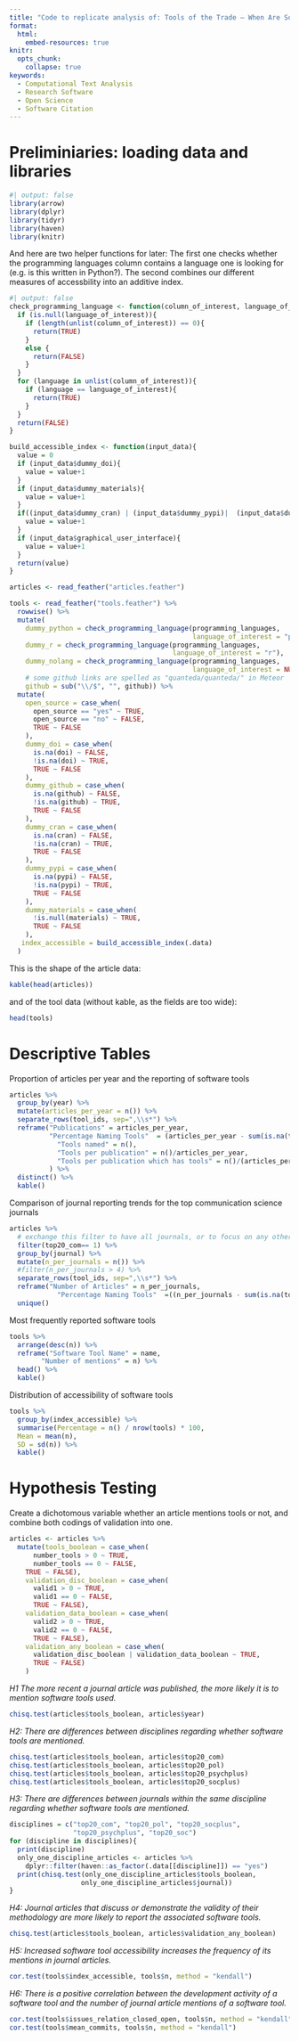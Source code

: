 ```yaml
---
title: "Code to replicate analysis of: Tools of the Trade – When Are Software Tools Mentioned in Computational Text Analysis Research?"
format:
  html:
    embed-resources: true
knitr:
  opts_chunk: 
    collapse: true
keywords:
  - Computational Text Analysis
  - Research Software 
  - Open Science
  - Software Citation
---
```


# Preliminiaries: loading data and libraries
```r
#| output: false
library(arrow)
library(dplyr)
library(tidyr)
library(haven)
library(knitr)
```
And here are two helper functions for later: 
The first one checks whether the programming languages column contains a language one is looking for (e.g. is this written in Python?).
The second combines our different measures of accessbility into an additive index.
```r
#| output: false
check_programming_language <- function(column_of_interest, language_of_interest){
  if (is.null(language_of_interest)){
    if (length(unlist(column_of_interest)) == 0){
      return(TRUE)
    }
    else {
      return(FALSE)
    }
  }
  for (language in unlist(column_of_interest)){
    if (language == language_of_interest){
      return(TRUE)
    }
  }
  return(FALSE)
}

build_accessible_index <- function(input_data){
  value = 0
  if (input_data$dummy_doi){
    value = value+1
  }
  if (input_data$dummy_materials){
    value = value+1
  }
  if((input_data$dummy_cran) | (input_data$dummy_pypi)|  (input_data$dummy_github)){
    value = value+1
  }
  if (input_data$graphical_user_interface){
    value = value+1
  }
  return(value)
}
```
```r
articles <- read_feather("articles.feather")

tools <- read_feather("tools.feather") %>% 
  rowwise() %>%
  mutate(
    dummy_python = check_programming_language(programming_languages, 
                                              language_of_interest = "python"),
    dummy_r = check_programming_language(programming_languages, 
                                         language_of_interest = "r"),
    dummy_nolang = check_programming_language(programming_languages, 
                                              language_of_interest = NULL),
    # some github links are spelled as "quanteda/quanteda/" in Meteor
    github = sub("\\/$", "", github)) %>%
  mutate(
    open_source = case_when(
      open_source == "yes" ~ TRUE,
      open_source == "no" ~ FALSE,
      TRUE ~ FALSE
    ),
    dummy_doi = case_when(
      is.na(doi) ~ FALSE,
      !is.na(doi) ~ TRUE,
      TRUE ~ FALSE
    ),
    dummy_github = case_when(
      is.na(github) ~ FALSE,
      !is.na(github) ~ TRUE,
      TRUE ~ FALSE
    ),
    dummy_cran = case_when(
      is.na(cran) ~ FALSE,
      !is.na(cran) ~ TRUE,
      TRUE ~ FALSE
    ),
    dummy_pypi = case_when(
      is.na(pypi) ~ FALSE,
      !is.na(pypi) ~ TRUE,
      TRUE ~ FALSE
    ),
    dummy_materials = case_when(
      !is.null(materials) ~ TRUE,
      TRUE ~ FALSE
    ),
   index_accessible = build_accessible_index(.data)
  )
```

This is the shape of the article data: 
```r
kable(head(articles))
```

and of the tool data (without kable, as the fields are too wide): 
```r
head(tools)
```

# Descriptive Tables 

Proportion of articles per year and the reporting of software tools
```r
articles %>%
  group_by(year) %>%
  mutate(articles_per_year = n()) %>%
  separate_rows(tool_ids, sep=",\\s*") %>%
  reframe("Publications" = articles_per_year,
          "Percentage Naming Tools"  = (articles_per_year - sum(is.na(tool_ids)))/articles_per_year*100,
            "Tools named" = n(),
            "Tools per publication" = n()/articles_per_year,
            "Tools per publication which has tools" = n()/(articles_per_year - sum(is.na(tool_ids)))
          ) %>%
  distinct() %>% 
  kable()
```

Comparison of journal reporting trends for the top communication science journals
```r
articles %>%
  # exchange this filter to have all journals, or to focus on any other discipline
  filter(top20_com== 1) %>%
  group_by(journal) %>%
  mutate(n_per_journals = n()) %>% 
  #filter(n_per_journals > 4) %>%
  separate_rows(tool_ids, sep=",\\s*") %>%
  reframe("Number of Articles" = n_per_journals, 
            "Percentage Naming Tools"  =((n_per_journals - sum(is.na(tool_ids)))/n_per_journals)) %>%
  unique()
```

Most frequently reported software tools
```r
tools %>% 
  arrange(desc(n)) %>% 
  reframe("Software Tool Name" = name, 
        "Number of mentions" = n) %>% 
  head() %>% 
  kable()
```

Distribution of accessibility of software tools

```r
tools %>%
  group_by(index_accessible) %>%
  summarise(Percentage = n() / nrow(tools) * 100,
  Mean = mean(n),
  SD = sd(n)) %>% 
  kable()
```

# Hypothesis Testing 

Create a dichotomous variable whether an article mentions tools or not, and combine both codings of validation into one.
```r
articles <- articles %>% 
  mutate(tools_boolean = case_when(
      number_tools > 0 ~ TRUE,
      number_tools == 0 ~ FALSE,
    TRUE ~ FALSE),
    validation_disc_boolean = case_when(
      valid1 > 0 ~ TRUE,
      valid1 == 0 ~ FALSE,
      TRUE ~ FALSE),
    validation_data_boolean = case_when(
      valid2 > 0 ~ TRUE,
      valid2 == 0 ~ FALSE,
      TRUE ~ FALSE),
    validation_any_boolean = case_when(
      validation_disc_boolean | validation_data_boolean ~ TRUE, 
      TRUE ~ FALSE)
    )
```

*H1 The more recent a journal article was published, the more likely it is to mention software tools used.*

```r
chisq.test(articles$tools_boolean, articles$year)
```

*H2: There are differences between disciplines regarding whether software tools are mentioned.*

```r
chisq.test(articles$tools_boolean, articles$top20_com)
chisq.test(articles$tools_boolean, articles$top20_pol)
chisq.test(articles$tools_boolean, articles$top20_psychplus)
chisq.test(articles$tools_boolean, articles$top20_socplus)
```

*H3: There are differences between journals within the same discipline regarding whether software tools are mentioned.*

```r
disciplines = c("top20_com", "top20_pol", "top20_socplus", 
                "top20_psychplus", "top20_soc")
for (discipline in disciplines){
  print(discipline)
  only_one_discipline_articles <- articles %>%  
    dplyr::filter(haven::as_factor(.data[[discipline]]) == "yes")
  print(chisq.test(only_one_discipline_articles$tools_boolean, 
                  only_one_discipline_articles$journal))
}
```

*H4: Journal articles that discuss or demonstrate the validity of their methodology are more likely to report the associated software tools.*

```r
chisq.test(articles$tools_boolean, articles$validation_any_boolean)
```

*H5: Increased software tool accessibility increases the frequency of its mentions in journal articles.*

```r
cor.test(tools$index_accessible, tools$n, method = "kendall")
```

*H6: There is a positive correlation between the development activity of a software tool and the number of journal article mentions of a software tool.*

```r
cor.test(tools$issues_relation_closed_open, tools$n, method = "kendall")
cor.test(tools$mean_commits, tools$n, method = "kendall")
```

